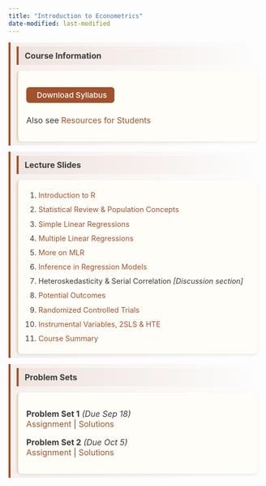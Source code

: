 ```yaml
---
title: "Introduction to Econometrics"
date-modified: last-modified
---
```


::: {.course-section}
## <i class="bi bi-journal-text"></i> Course Information {.section-header}

::: {.resource-card}
<a href="/teachingmaterials/UG_intro_metrics/Alam_Econ265_Syllabus_F25.pdf" class="btn btn-primary">
<i class="bi bi-filetype-pdf"></i> Download Syllabus
</a>

Also see [<i class="bi bi-box-arrow-up-right"></i> Resources for Students](/morepages/resourcesforugstudents.qmd)
:::
:::

::: {.course-section}
## <i class="bi bi-easel2"></i> Lecture Slides {.section-header}

::: {.resource-card}
1. [Introduction to R](/teachingmaterials/UG_intro_metrics/01_introRv2.qmd)
2. [Statistical Review & Population Concepts](/teachingmaterials/UG_intro_metrics/02_stat_review.pdf)
3. [Simple Linear Regressions](/teachingmaterials/UG_intro_metrics/03_regression.qmd)
4. [Multiple Linear Regressions](/teachingmaterials/UG_intro_metrics/04_mlr.qmd)
5. [More on MLR](/teachingmaterials/UG_intro_metrics/06_mlrvariants.qmd)
6. [Inference in Regression Models](/teachingmaterials/UG_intro_metrics/05_inference.qmd)
7. Heteroskedasticity & Serial Correlation *[Discussion section]*
8. [Potential Outcomes](/teachingmaterials/UG_intro_metrics/07_potentialoutcomes.pdf)
9. [Randomized Controlled Trials](/teachingmaterials/UG_intro_metrics/08_RCT.pdf)
10. [Instrumental Variables, 2SLS & HTE](/teachingmaterials/UG_intro_metrics/09_IV_HTE.pdf)
11. [Course Summary](/teachingmaterials/UG_intro_metrics/summary.pdf)
:::
:::

::: {.course-section}
## <i class="bi bi-pencil-square"></i> Problem Sets {.section-header}

::: {.resource-card}
**Problem Set 1** *(Due Sep 18)*  
[<i class="bi bi-file-earmark-text"></i> Assignment](/teachingmaterials/UG_intro_metrics/ps/ugmetricsps1.qmd) | 
[<i class="bi bi-check-circle"></i> Solutions](/teachingmaterials/UG_intro_metrics/pssol/ps1sol.qmd)

**Problem Set 2** *(Due Oct 5)*  
[<i class="bi bi-file-earmark-text"></i> Assignment](/teachingmaterials/UG_intro_metrics/ps/ugmetricsps2.qmd) | 
[<i class="bi bi-check-circle"></i> Solutions](/teachingmaterials/UG_intro_metrics/pssol/ps2sol.qmd)
:::
:::

<style>
.course-section {
  margin-bottom: 1.25rem;
}

.section-header {
  padding: 0.5rem 0.75rem;
  background: linear-gradient(to right, rgba(160, 82, 45, 0.08), transparent);
  border-left: 4px solid #A0522D;  /* Rust color */
  border-radius: 0 8px 8px 0;
  color: #3A3A3A;  /* Soft dark gray */
  margin-bottom: 0.75rem;
  margin-top: 0;
  font-size: 1.0rem;
}

.resource-card {
  background: #FFFDF8;  /* Very light cream */
  border-radius: 8px;
  padding: 1rem;
  box-shadow: 0 2px 4px rgba(0,0,0,0.08);
  border-left: 3px solid #E6D4B8;  /* Light tan */
  transition: all 0.3s ease;
}

.resource-card:hover {
  box-shadow: 0 4px 6px rgba(0,0,0,0.12);
  border-left-color: #A0522D;  /* Rust on hover */
  transform: translateX(2px);
}

.resource-card ol, .resource-card ul {
  margin: 0;
  padding-left: 1.5rem;
  line-height: 1.4;
}

.resource-card li {
  padding: 0.25rem 0; 
  font-size: 0.9rem;
  color: #3A3A3A;  /* Soft dark gray for text */
}

.resource-card a {
  color: #A0522D;  /* Rust for links */
  text-decoration: none;
  transition: color 0.2s ease;
}

.resource-card a:hover {
  color: #8B4513;  /* Darker brown on hover */
  text-decoration: underline;
}

/* Button styling */
.btn-primary {
  background: #A0522D !important;  /* Rust */
  border-color: #A0522D !important;
  color: white !important;
  padding: 0.4rem 0.9rem; 
  text-decoration: none !important;
  display: inline-block;
  margin-bottom: 0.5rem; 
  border-radius: 6px;
  font-weight: 500;
  font-size: 0.95rem; 
  transition: all 0.2s ease;
}

.btn-primary:hover {
  background: #8B4513 !important;  /* Darker brown */
  border-color: #8B4513 !important;
  color: white !important;
  text-decoration: none !important;
  transform: translateY(-1px);
  box-shadow: 0 2px 4px rgba(139, 69, 19, 0.2);
}

.btn-primary i {
  margin-right: 0.4rem;
  color: white !important;
}

/* Headers */
h2 {
  margin-top: 0 !important;
  color: #3A3A3A;
}
</style>

<link rel="stylesheet" href="https://cdn.jsdelivr.net/npm/bootstrap-icons@1.11.0/font/bootstrap-icons.css">